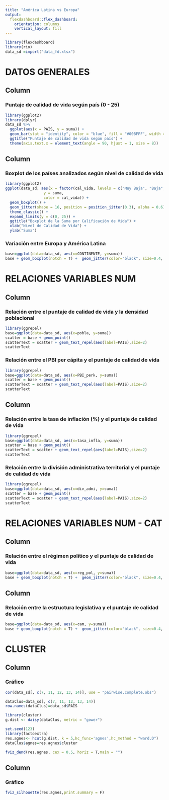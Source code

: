 ---
title: "América Latina vs Europa"
output: 
  flexdashboard::flex_dashboard:
    orientation: columns
    vertical_layout: fill
---

```{r setup, include=FALSE}
library(flexdashboard)
library(rio)
data_sd =import("data_fd.xlsx")
```

DATOS GENERALES {data-icon="fa-sharp-duotone fa-solid fa-location-dot"}
===================================== 

Column {data-width=650}
-----------------------------------------------------------------------

### Puntaje de calidad de vida según país (0 - 25)

```{r}
library(ggplot2)
library(dplyr)
data_sd %>% 
  ggplot(aes(x = PAIS, y = suma)) + 
  geom_bar(stat = "identity", color = "blue", fill = "#00BFFF", width = 0.6) + 
  ggtitle("Puntaje de calidad de vida según país") + 
  theme(axis.text.x = element_text(angle = 90, hjust = 1, size = 8))
```

Column {data-width=350}
-----------------------------------------------------------------------

### Boxplot de los países analizados según nivel de calidad de vida

```{r}
library(ggplot2)
ggplot(data_sd, aes(x = factor(cal_vida, levels = c("Muy Baja", "Baja", "Media", "Alta", "Muy Alta")), 
                 y = suma, 
                 color = cal_vida)) + 
  geom_boxplot() + 
  geom_jitter(shape = 16, position = position_jitter(0.3), alpha = 0.6) +  
  theme_classic() + 
  expand_limits(y = c(0, 25)) +  
  ggtitle("Boxplot de la Suma por Calificación de Vida") +  
  xlab("Nivel de Calidad de Vida") +  
  ylab("Suma")  
```

### Variación entre Europa y América Latina

```{r}
base=ggplot(data=data_sd, aes(x=CONTINENTE, y=suma))
base + geom_boxplot(notch = T) +  geom_jitter(color="black", size=0.4, alpha=0.9) + theme(axis.text.x = element_text(angle = 45, hjust = 1))
```


RELACIONES VARIABLES NUM {data-icon="fa-sharp-duotone fa-solid fa-chart-scatter"}
===================================== 

Column {data-width=500}
-----------------------------------------------------------------------

### Relación entre el puntaje de calidad de vida y la densidad poblacional

```{r}
library(ggrepel)
base=ggplot(data=data_sd, aes(x=pobla, y=suma))
scatter = base + geom_point()
scatterText = scatter + geom_text_repel(aes(label=PAIS),size=2)
scatterText
```


### Relación entre el PBI per cápita y el puntaje de calidad de vida

```{r}
library(ggrepel)
base=ggplot(data=data_sd, aes(x=PBI_perk, y=suma))
scatter = base + geom_point()
scatterText = scatter + geom_text_repel(aes(label=PAIS),size=2)
scatterText
```


Column {data-width=500}
-----------------------------------------------------------------------

### Relación entre la tasa de inflación (%) y el puntaje de calidad de vida 

```{r}
library(ggrepel)
base=ggplot(data=data_sd, aes(x=tasa_infla, y=suma))
scatter = base + geom_point()
scatterText = scatter + geom_text_repel(aes(label=PAIS),size=2)
scatterText
```


### Relación entre la división administrativa territorial y el puntaje de calidad de vida

```{r}
library(ggrepel)
base=ggplot(data=data_sd, aes(x=div_admi, y=suma))
scatter = base + geom_point()
scatterText = scatter + geom_text_repel(aes(label=PAIS),size=2)
scatterText
```

RELACIONES VARIABLES NUM - CAT {data-icon="faVectorPolygon"}
===================================== 

Column {data-width=500}
-----------------------------------------------------------------------

### Relación entre el régimen político y el puntaje de calidad de vida

```{r}
base=ggplot(data=data_sd, aes(x=reg_pol, y=suma))
base + geom_boxplot(notch = T) +  geom_jitter(color="black", size=0.4, alpha=0.9) + theme(axis.text.x = element_text(angle = 45, hjust = 1))
```


Column {data-width=500}
-----------------------------------------------------------------------

### Relación entre la estructura legislativa y el puntaje de calidad de vida

```{r}
base=ggplot(data=data_sd, aes(x=cam, y=suma))
base + geom_boxplot(notch = T) +  geom_jitter(color="black", size=0.4, alpha=0.9) + theme(axis.text.x = element_text(angle = 45, hjust = 1))
```

CLUSTER {data-icon="fa-solid fa-sitemap"}
===================================== 

Column {data-width=500}
-----------------------------------------------------------------------

### Gráfico

```{r}
cor(data_sd[, c(7, 11, 12, 13, 14)], use = "pairwise.complete.obs")
```

```{r}
dataClus=data_sd[, c(7, 11, 12, 13, 14)]
row.names(dataClus)=data_sd$PAIS
```

```{r}
library(cluster)
g.dist <- daisy(dataClus, metric = "gower")
```

```{r}
set.seed(123)
library(factoextra)
res.agnes<- hcut(g.dist, k = 5,hc_func='agnes',hc_method = "ward.D")
dataClus$agnes=res.agnes$cluster
```

```{r}
fviz_dend(res.agnes, cex = 0.5, horiz = T,main = "")
```

Column {data-width=500} 
-----------------------------------------------------------------------

### Gráfico

```{r}
fviz_silhouette(res.agnes,print.summary = F)
```

